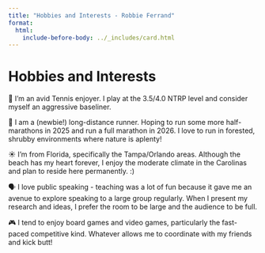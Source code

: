 ```yaml
---
title: "Hobbies and Interests - Robbie Ferrand"
format:
  html:
    include-before-body: ../_includes/card.html
---
```



<div id="page-content">
<h1> Hobbies and Interests </h1>
🎾 I'm an avid Tennis enjoyer. I play at the 3.5/4.0 NTRP level and consider myself an aggressive baseliner.

🏃 I am a (newbie!) long-distance runner. Hoping to run some more half-marathons in 2025 and run a full marathon in 2026. I love to run in forested, shrubby environments where nature is aplenty!

☀️️ I'm from Florida, specifically the Tampa/Orlando areas. Although the beach has my heart forever, I enjoy the moderate climate in the Carolinas and plan to reside here permanently. :)

🗣️ I love public speaking - teaching was a lot of fun because it gave me an avenue to explore speaking to a large group regularly. When I present my research and ideas, I prefer the room to be large and the audience to be full.

🎮 I tend to enjoy board games and video games, particularly the fast-paced competitive kind. Whatever allows me to coordinate with my friends and kick butt!
</div>
